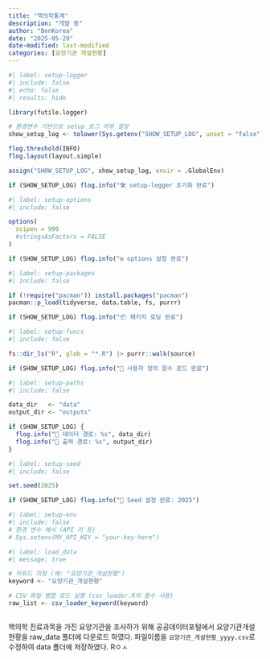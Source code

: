 ```yaml
---
title: "핵의학통계"
description: "개발 중"
author: "BenKorea"
date: "2025-05-29"
date-modified: last-modified
categories: [요양기관 개설현황]
---
```


```r
#| label: setup-logger
#| include: false
#| echo: false
#| results: hide

library(futile.logger)

# 환경변수 기반으로 setup 로그 여부 결정
show_setup_log <- tolower(Sys.getenv("SHOW_SETUP_LOG", unset = "false")) == "true"

flog.threshold(INFO)
flog.layout(layout.simple)

assign("SHOW_SETUP_LOG", show_setup_log, envir = .GlobalEnv)

if (SHOW_SETUP_LOG) flog.info("🛠️ setup-logger 초기화 완료")
```

```r
#| label: setup-options
#| include: false

options(
  scipen = 999
  #stringsAsFactors = FALSE
)

if (SHOW_SETUP_LOG) flog.info("⚙️ options 설정 완료")
```

```r
#| label: setup-packages
#| include: false

if (!require("pacman")) install.packages("pacman")
pacman::p_load(tidyverse, data.table, fs, purrr)

if (SHOW_SETUP_LOG) flog.info("📦 패키지 로딩 완료")
```

```r
#| label: setup-funcs
#| include: false

fs::dir_ls("R", glob = "*.R") |> purrr::walk(source)

if (SHOW_SETUP_LOG) flog.info("📄 사용자 정의 함수 로드 완료")
```

```r
#| label: setup-paths
#| include: false

data_dir   <- "data"
output_dir <- "outputs"

if (SHOW_SETUP_LOG) {
  flog.info("📁 데이터 경로: %s", data_dir)
  flog.info("📂 출력 경로: %s", output_dir)
}
```

```r
#| label: setup-seed
#| include: false

set.seed(2025)

if (SHOW_SETUP_LOG) flog.info("🎲 Seed 설정 완료: 2025")
```

```r
#| label: setup-env
#| include: false
# 환경 변수 예시 (API 키 등)
# Sys.setenv(MY_API_KEY = "your-key-here")
```

```r
#| label: load_data
#| message: true

# 키워드 지정 (예: "요양기관_개설현황")
keyword <- "요양기관_개설현황"

# CSV 파일 병합 로드 실행 (csv_loader.R의 함수 사용)
raw_list <- csv_loader_keyword(keyword)


```

```r


```

핵의학 진료과목을 가진 요양기관을 조사하가 위해 공공데이터포털에서 요양기관개설현황을 raw_data 폴더에 다운로드 하였다. 파일이름을 `요양기관_개설현황_yyyy.csv`로 수정하여 data 폴더에 저장하였다. Rㅇㅅ
